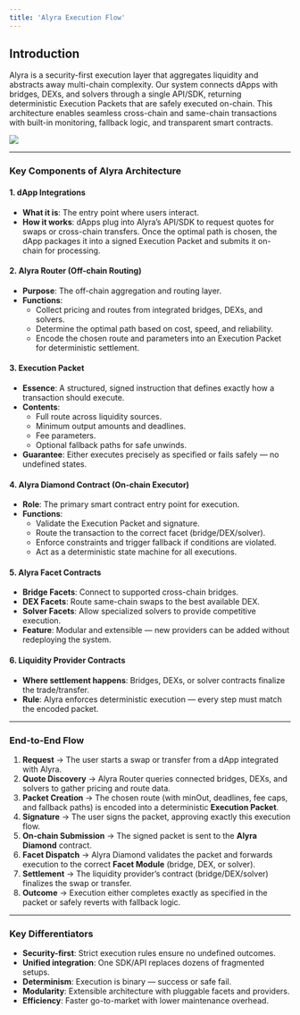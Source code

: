 ```yaml
---
title: 'Alyra Execution Flow'
---
```


## Introduction

Alyra is a security-first execution layer that aggregates liquidity and abstracts away multi-chain complexity. Our system connects dApps with bridges, DEXs, and solvers through a single API/SDK, returning deterministic Execution Packets that are safely executed on-chain. This architecture enables seamless cross-chain and same-chain transactions with built-in monitoring, fallback logic, and transparent smart contracts.

<Frame>
  <img src="/images/execution-flow.png" />
</Frame>

---

### Key Components of Alyra Architecture

#### 1. dApp Integrations

- **What it is**: The entry point where users interact.  
- **How it works**: dApps plug into Alyra’s API/SDK to request quotes for swaps or cross-chain transfers. Once the optimal path is chosen, the dApp packages it into a signed Execution Packet and submits it on-chain for processing.

#### 2. Alyra Router (Off-chain Routing)

- **Purpose**: The off-chain aggregation and routing layer.  
- **Functions**:  
  - Collect pricing and routes from integrated bridges, DEXs, and solvers.  
  - Determine the optimal path based on cost, speed, and reliability.  
  - Encode the chosen route and parameters into an Execution Packet for deterministic settlement.

#### 3. Execution Packet

- **Essence**: A structured, signed instruction that defines exactly how a transaction should execute.  
- **Contents**:  
  - Full route across liquidity sources.  
  - Minimum output amounts and deadlines.  
  - Fee parameters.  
  - Optional fallback paths for safe unwinds.  
- **Guarantee**: Either executes precisely as specified or fails safely — no undefined states.

#### 4. Alyra Diamond Contract (On-chain Executor)

- **Role**: The primary smart contract entry point for execution.  
- **Functions**:  
  - Validate the Execution Packet and signature.  
  - Route the transaction to the correct facet (bridge/DEX/solver).  
  - Enforce constraints and trigger fallback if conditions are violated.  
  - Act as a deterministic state machine for all executions.

#### 5. Alyra Facet Contracts

- **Bridge Facets**: Connect to supported cross-chain bridges.  
- **DEX Facets**: Route same-chain swaps to the best available DEX.  
- **Solver Facets**: Allow specialized solvers to provide competitive execution.  
- **Feature**: Modular and extensible — new providers can be added without redeploying the system.

#### 6. Liquidity Provider Contracts

- **Where settlement happens**: Bridges, DEXs, or solver contracts finalize the trade/transfer.  
- **Rule**: Alyra enforces deterministic execution — every step must match the encoded packet.

---

### End-to-End Flow

1. **Request** → The user starts a swap or transfer from a dApp integrated with Alyra.  
2. **Quote Discovery** → Alyra Router queries connected bridges, DEXs, and solvers to gather pricing and route data.  
3. **Packet Creation** → The chosen route (with minOut, deadlines, fee caps, and fallback paths) is encoded into a deterministic **Execution Packet**.  
4. **Signature** → The user signs the packet, approving exactly this execution flow.  
5. **On-chain Submission** → The signed packet is sent to the **Alyra Diamond** contract.  
6. **Facet Dispatch** → Alyra Diamond validates the packet and forwards execution to the correct **Facet Module** (bridge, DEX, or solver).  
7. **Settlement** → The liquidity provider’s contract (bridge/DEX/solver) finalizes the swap or transfer.  
8. **Outcome** → Execution either completes exactly as specified in the packet or safely reverts with fallback logic.

---

### Key Differentiators

- **Security-first**: Strict execution rules ensure no undefined outcomes.  
- **Unified integration**: One SDK/API replaces dozens of fragmented setups.  
- **Determinism**: Execution is binary — success or safe fail.  
- **Modularity**: Extensible architecture with pluggable facets and providers.  
- **Efficiency**: Faster go-to-market with lower maintenance overhead.
